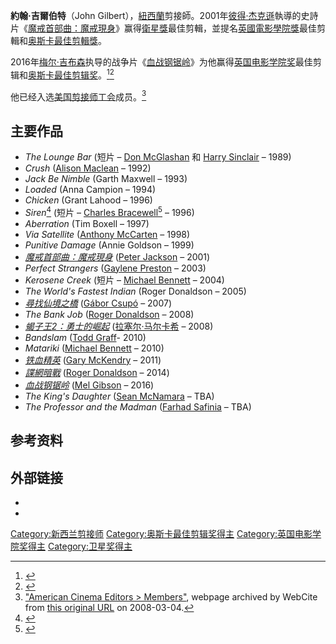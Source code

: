 {{Infobox person
| name                    = John Gilbert
| image                   = 
| imagesize               = 
| caption                 = 
| birth_name              = 
| birth_date              =
| birth_place             =
| death_date              = 
| death_place             = 
| spouse                  = 
| parents                 = 
| occupation              = [[剪接师|剪接师]]
}}
'''約翰·吉爾伯特'''（John Gilbert{{bd|||||}}），[[紐西蘭|紐西蘭]]剪接師。2001年[[彼得·杰克遜|彼得·杰克遜]]執導的史詩片《[[魔戒首部曲：魔戒現身|魔戒首部曲：魔戒現身]]》赢得[[衛星獎|衛星獎]]最佳剪輯，並提名[[英國電影學院獎|英國電影學院獎]]最佳剪輯和[[奥斯卡最佳剪輯獎|奥斯卡最佳剪輯獎]]。

2016年[[梅尔·吉布森|梅尔·吉布森]]执导的战争片《[[血战钢锯岭|血战钢锯岭]]》为他赢得[[英国电影学院奖|英国电影学院奖]]最佳剪辑和[[奥斯卡最佳剪辑奖|奥斯卡最佳剪辑奖]]。<ref>{{cite web |url=http://awards.bafta.org/award/2017/film |title=Film in 2017 | BAFTA Awards |website=Awards.bafta.org |date= |accessdate=2017-02-27 |archive-date=2018-05-29 |archive-url=https://web.archive.org/web/20180529070724/http://awards.bafta.org/award/2017/film |dead-url=no }}</ref><ref>{{cite web |url=http://www.provideocoalition.com/AOTC-Hacksaw+Ridge |title=ART OF THE CUT with John Gilbert on editing Hacksaw Ridge by Steve Hullfish |publisher=ProVideo Coalition |date=2017-02-22 |accessdate=2017-02-27 |archive-url=https://web.archive.org/web/20170214102846/http://www.provideocoalition.com/AOTC-Hacksaw+Ridge |archive-date=2017-02-14 |dead-url=yes }}</ref>

他已经入选[[美国剪接师工会|美国剪接师工会]]成员。<ref>[https://www.webcitation.org/5W3vTXmHE?url=http://www.ace-filmeditors.org/newace/dir_Mem.html "American Cinema Editors > Members"], webpage archived by WebCite from [http://www.ace-filmeditors.org/newace/dir_Mem.html this original URL] on 2008-03-04.</ref>

==主要作品==
* ''The Lounge Bar'' (短片 – [[Don_McGlashan|Don McGlashan]] 和 [[Harry_Sinclair|Harry Sinclair]] – 1989)
* ''Crush'' ([[Alison_Maclean|Alison Maclean]] – 1992)
* ''Jack Be Nimble'' (Garth Maxwell – 1993)
* ''Loaded'' (Anna Campion – 1994)
* ''Chicken'' (Grant Lahood – 1996)
* ''Siren''<ref>{{cite web|url=http://www.imdb.com/title/tt0300484|title=Siren|website=IMDb.com|accessdate=2017-02-27|archive-date=2017-02-09|archive-url=https://web.archive.org/web/20170209010457/http://www.imdb.com/title/tt0300484/|dead-url=no}}</ref> (短片 – [[Charles_Bracewell|Charles Bracewell]]<ref>{{cite web|url=http://www.imdb.com/name/nm1079035|title=Charles Bracewell|website=IMDb.com|accessdate=2017-02-27|archive-date=2017-02-28|archive-url=https://web.archive.org/web/20170228075104/http://www.imdb.com/name/nm1079035/|dead-url=no}}</ref> – 1996)
* ''Aberration'' (Tim Boxell – 1997)
* ''Via Satellite'' ([[Anthony_McCarten|Anthony McCarten]] – 1998)
* ''Punitive Damage'' (Annie Goldson – 1999)
* ''[[魔戒首部曲：魔戒現身|魔戒首部曲：魔戒現身]]'' ([[Peter_Jackson|Peter Jackson]] – 2001)
* ''Perfect Strangers'' ([[Gaylene_Preston|Gaylene Preston]] – 2003)
* ''Kerosene Creek'' (短片 – [[Michael_Bennett|Michael Bennett]] – 2004)
* ''The World's Fastest Indian'' (Roger Donaldson – 2005)
* ''[[尋找仙境之橋_(2007年電影)|尋找仙境之橋]]'' ([[Gábor_Csupó|Gábor Csupó]] – 2007)
* ''The Bank Job'' ([[Roger_Donaldson|Roger Donaldson]] – 2008)
* ''[[蝎子王2：勇士的崛起|蝎子王2：勇士的崛起]]'' ([[拉塞尔·马尔卡希|拉塞尔·马尔卡希]] – 2008)
* ''Bandslam'' ([[Todd_Graff|Todd Graff]]- 2010)
* ''Matariki'' ([[Michael_Bennett_(film_director)|Michael Bennett]] – 2010)
* ''[[铁血精英|铁血精英]]'' ([[Gary_McKendry|Gary McKendry]] – 2011)
* ''[[諜網暗戰|諜網暗戰]]'' ([[Roger_Donaldson|Roger Donaldson]] – 2014)
* ''[[血战钢锯岭|血战钢锯岭]]'' ([[Mel_Gibson|Mel Gibson]] – 2016)
* ''The King's Daughter'' ([[Sean_McNamara_(director)|Sean McNamara]] – TBA)
* ''The Professor and the Madman'' ([[Farhad_Safinia|Farhad Safinia]] – TBA)

==参考资料==
{{Reflist}}

==外部链接==
*{{IMDb name|0003016|John Gilbert}}
*{{cite web |url=http://www.editorsguild.com/newsletter/MayJun02/best_film_editing/lord_editing.html |title=Oscars 2002 |website=Web.archive.org |date=2002-10-16 |accessdate=2017-02-27 |deadurl=yes |archiveurl=https://web.archive.org/web/20021016105535/http://www.editorsguild.com/newsletter/MayJun02/best_film_editing/lord_editing.html |archivedate=2002-10-16 }}

{{DEFAULTSORT:Gilbert, John}}
[[Category:新西兰剪接师|Category:新西兰剪接师]]
[[Category:奥斯卡最佳剪辑奖得主|Category:奥斯卡最佳剪辑奖得主]]
[[Category:英国电影学院奖得主|Category:英国电影学院奖得主]]
[[Category:卫星奖得主|Category:卫星奖得主]]